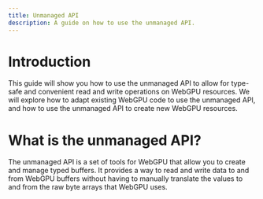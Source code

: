 ```yaml
---
title: Unmanaged API
description: A guide on how to use the unmanaged API.
---
```


# Introduction

This guide will show you how to use the unmanaged API to allow for type-safe and convenient read and write operations on WebGPU resources.
We will explore how to adapt existing WebGPU code to use the unmanaged API, and how to use the unmanaged API to create new WebGPU resources.

# What is the unmanaged API?

The unmanaged API is a set of tools for WebGPU that allow you to create and manage typed buffers.
It provides a way to read and write data to and from WebGPU buffers without having to manually translate the values to and from the raw byte arrays that WebGPU uses.
